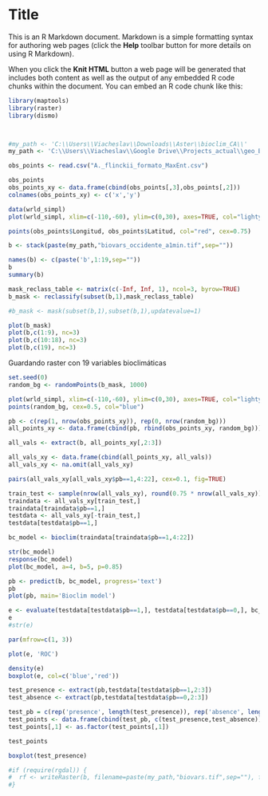 Title
========================================================

This is an R Markdown document. Markdown is a simple formatting syntax for authoring web pages (click the **Help** toolbar button for more details on using R Markdown).

When you click the **Knit HTML** button a web page will be generated that includes both content as well as the output of any embedded R code chunks within the document. You can embed an R code chunk like this:

```r
library(maptools)
library(raster)
library(dismo)



#my_path <- 'C:\\Users\\Viacheslav\\Downloads\\Aster\\bioclim_CA\\'
my_path <- 'C:\\Users\\Viacheslav\\Google Drive\\Projects_actual\\geo_BioclimInterpolation_Occidente\\Bioclim_a100\\'

obs_points <- read.csv("A._flinckii_formato_MaxEnt.csv")

obs_points
obs_points_xy <- data.frame(cbind(obs_points[,3],obs_points[,2]))
colnames(obs_points_xy) <- c('x','y')

data(wrld_simpl)
plot(wrld_simpl, xlim=c(-110,-60), ylim=c(0,30), axes=TRUE, col="lightyellow")

points(obs_points$Longitud, obs_points$Latitud, col="red", cex=0.75)

```

```r
b <- stack(paste(my_path,"biovars_occidente_a1min.tif",sep=""))

names(b) <- c(paste('b',1:19,sep=""))
b
summary(b)

mask_reclass_table <- matrix(c(-Inf, Inf, 1), ncol=3, byrow=TRUE)
b_mask <- reclassify(subset(b,1),mask_reclass_table)

#b_mask <- mask(subset(b,1),subset(b,1),updatevalue=1)

plot(b_mask)
plot(b,c(1:9), nc=3)
plot(b,c(10:18), nc=3)
plot(b,c(19), nc=3)
```

Guardando raster con 19 variables bioclimáticas

```r

set.seed(0)
random_bg <- randomPoints(b_mask, 1000)

plot(wrld_simpl, xlim=c(-110,-60), ylim=c(0,30), axes=TRUE, col="lightyellow")
points(random_bg, cex=0.5, col="blue")

pb <- c(rep(1, nrow(obs_points_xy)), rep(0, nrow(random_bg)))
all_points_xy <- data.frame(cbind(pb, rbind(obs_points_xy, random_bg)))

all_vals <- extract(b, all_points_xy[,2:3])

all_vals_xy <- data.frame(cbind(all_points_xy, all_vals))
all_vals_xy <- na.omit(all_vals_xy)

pairs(all_vals_xy[all_vals_xy$pb==1,4:22], cex=0.1, fig=TRUE)

train_test <- sample(nrow(all_vals_xy), round(0.75 * nrow(all_vals_xy)))
traindata <- all_vals_xy[train_test,]
traindata[traindata$pb==1,]
testdata <- all_vals_xy[-train_test,]
testdata[testdata$pb==1,]

bc_model <- bioclim(traindata[traindata$pb==1,4:22])

str(bc_model)
response(bc_model)
plot(bc_model, a=4, b=5, p=0.85)

pb <- predict(b, bc_model, progress='text')
pb
plot(pb, main='Bioclim model')

```


```r

e <- evaluate(testdata[testdata$pb==1,], testdata[testdata$pb==0,], bc_model)
e
#str(e)

par(mfrow=c(1, 3))

plot(e, 'ROC')

density(e)
boxplot(e, col=c('blue','red'))

test_presence <- extract(pb,testdata[testdata$pb==1,2:3])
test_absence <- extract(pb,testdata[testdata$pb==0,2:3])

test_pb = c(rep('presence', length(test_presence)), rep('absence', length(test_absence)))
test_points <- data.frame(cbind(test_pb, c(test_presence,test_absence)))
test_points[,1] <- as.factor(test_points[,1])

test_points

boxplot(test_presence)

#if (require(rgdal)) {
#  rf <- writeRaster(b, filename=paste(my_path,"biovars.tif",sep=""), format="GTiff", overwrite=TRUE)
#}

```

